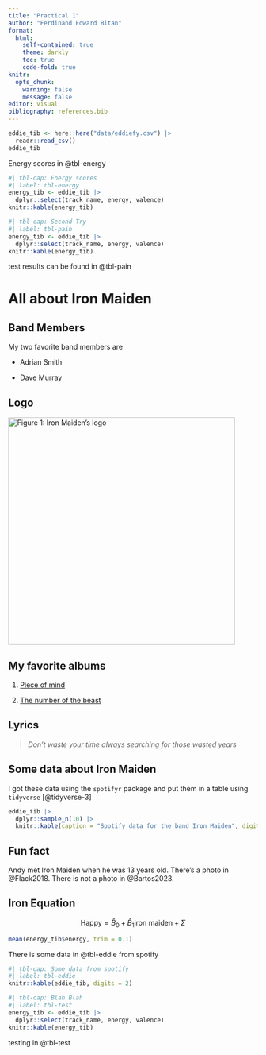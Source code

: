 ```yaml
---
title: "Practical 1"
author: "Ferdinand Edward Bitan"
format: 
  html:
    self-contained: true
    theme: darkly
    toc: true
    code-fold: true
knitr:
  opts_chunk: 
    warning: false
    message: false
editor: visual
bibliography: references.bib
---
```


```r
eddie_tib <- here::here("data/eddiefy.csv") |>
  readr::read_csv()
eddie_tib
```

Energy scores in @tbl-energy

```r
#| tbl-cap: Energy scores
#| label: tbl-energy
energy_tib <- eddie_tib |>
  dplyr::select(track_name, energy, valence)
knitr::kable(energy_tib)
```

```r
#| tbl-cap: Second Try
#| label: tbl-pain
energy_tib <- eddie_tib |>
  dplyr::select(track_name, energy, valence)
knitr::kable(energy_tib)
```

test results can be found in @tbl-pain

# All about Iron Maiden

## Band Members

My two favorite band members are

-   Adrian Smith

-   Dave Murray

## Logo

[![Figure 1: Iron Maiden's logo](images/iron_maiden_logo.png){fig-alt="The logo of the Iron Maiden band" width="458"}](www.ironmaiden.com)

## My favorite albums

1.  [Piece of mind](https://en.wikipedia.org/wiki/Piece_of_Mind)

2.  [The number of the beast](https://en.wikipedia.org/wiki/The_Number_of_the_Beast_(album))

## Lyrics

> *Don't waste your time always searching for those wasted years*

## Some data about Iron Maiden

I got these data using the `spotifyr` package and put them in a table using `tidyverse` [@tidyverse-3]

```r
eddie_tib |>
  dplyr::sample_n(10) |> 
  knitr::kable(caption = "Spotify data for the band Iron Maiden", digits = 2)
```

::: callout-note
## Fun fact

Andy met Iron Maiden when he was 13 years old. There's a photo in @Flack2018. There is not a photo in @Bartos2023.
:::

## Iron Equation

$$
\text{Happy} = \hat{B}_{0} + \hat{B}_1\text{iron maiden} + \Sigma
$$

```r
mean(energy_tib$energy, trim = 0.1)
```

There is some data in @tbl-eddie from spotify

```r
#| tbl-cap: Some data from spotify
#| label: tbl-eddie
knitr::kable(eddie_tib, digits = 2)
```

```r
#| tbl-cap: Blah Blah
#| label: tbl-test
energy_tib <- eddie_tib |>
  dplyr::select(track_name, energy, valence)
knitr::kable(energy_tib)
```

testing in @tbl-test
